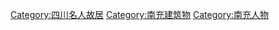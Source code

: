 [[Category:四川名人故居|Category:四川名人故居]]
[[Category:南充建筑物|Category:南充建筑物]]
[[Category:南充人物|Category:南充人物]]